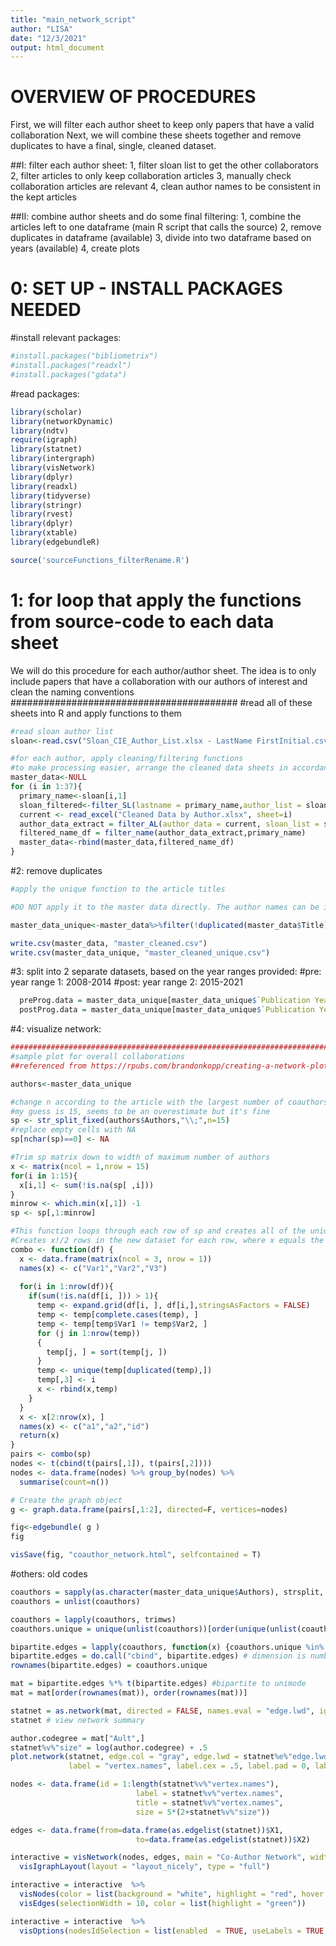 ```yaml
---
title: "main_network_script"
author: "LISA"
date: "12/3/2021"
output: html_document
---
```

##########################
# OVERVIEW OF PROCEDURES 
##########################
First, we will filter each author sheet to keep only papers that have a valid collaboration
Next, we will combine these sheets together and remove duplicates to have a final, single, cleaned dataset. 

##I: filter each author sheet: 
1, filter sloan list to get the other collaborators
2, filter articles to only keep collaboration articles
3, manually check collaboration articles are relevant 
4, clean author names to be consistent in the kept articles

##II: combine author sheets and do some final filtering: 
1, combine the articles left to one dataframe (main R script that calls the source)
2, remove duplicates in dataframe (available)
3, divide into two dataframe based on years (available)
4, create plots

#########################################
# 0: SET UP - INSTALL PACKAGES NEEDED 
#########################################
#install relevant packages: 
```r
#install.packages("bibliometrix")
#install.packages("readxl")
#install.packages("gdata")
```

#read packages:
```r
library(scholar)
library(networkDynamic)
library(ndtv)
require(igraph)
library(statnet)
library(intergraph)
library(visNetwork)
library(dplyr)
library(readxl)
library(tidyverse)
library(stringr)
library(rvest)
library(dplyr)
library(xtable)
library(edgebundleR)

source('sourceFunctions_filterRename.R')

```

#########################################
# 1: for loop that apply the functions from source-code to each data sheet
#########################################
We will do this procedure for each author/author sheet. The idea is to only include papers that have a collaboration with our authors of interest and clean the naming conventions
#########################################
#read all of these sheets into R and apply functions to them
```r
#read sloan author list
sloan<-read.csv("Sloan_CIE_Author_List.xlsx - LastName FirstInitial.csv",header=FALSE)

#for each author, apply cleaning/filtering functions
#to make processing easier, arrange the cleaned data sheets in accordance with the indexing in the sloan author list
master_data<-NULL
for (i in 1:37){ 
  primary_name<-sloan[i,1]
  sloan_filtered<-filter_SL(lastname = primary_name,author_list = sloan)
  current <- read_excel("Cleaned Data by Author.xlsx", sheet=i)
  author_data_extract = filter_AL(author_data = current, sloan_list = sloan_filtered)
  filtered_name_df = filter_name(author_data_extract,primary_name)
  master_data<-rbind(master_data,filtered_name_df)
}

```

#2: remove duplicates
```r
#apply the unique function to the article titles

#DO NOT apply it to the master data directly. The author names can be in different order for the same article, so applying it directly doesn't remove any duplicates

master_data_unique<-master_data%>%filter(!duplicated(master_data$Title))

write.csv(master_data, "master_cleaned.csv")
write.csv(master_data_unique, "master_cleaned_unique.csv")
```

#3: split into 2 separate datasets, based on the year ranges provided: 
  #pre: year range 1: 2008-2014
  #post: year range 2: 2015-2021
```r
  preProg.data = master_data_unique[master_data_unique$`Publication Year` < 2015, ]
  postProg.data = master_data_unique[master_data_unique$`Publication Year` >= 2015, ] #post includes the year 2015 
```

#4: visualize network:
```r
#################################################################################
#sample plot for overall collaborations
##referenced from https://rpubs.com/brandonkopp/creating-a-network-plot-in-R

authors<-master_data_unique

#change n according to the article with the largest number of coauthors
#my guess is 15, seems to be an overestimate but it's fine
sp <- str_split_fixed(authors$Authors,"\\;",n=15)
#replace empty cells with NA
sp[nchar(sp)==0] <- NA

#Trim sp matrix down to width of maximum number of authors
x <- matrix(ncol = 1,nrow = 15)
for(i in 1:15){
  x[i,1] <- sum(!is.na(sp[ ,i]))
}
minrow <- which.min(x[,1]) -1
sp <- sp[,1:minrow]

#This function loops through each row of sp and creates all of the unique combinations of x authors.
#Creates x!/2 rows in the new dataset for each row, where x equals the number of authors.
combo <- function(df) {
  x <- data.frame(matrix(ncol = 3, nrow = 1))
  names(x) <- c("Var1","Var2","V3")
  
  for(i in 1:nrow(df)){
    if(sum(!is.na(df[i, ])) > 1){
      temp <- expand.grid(df[i, ], df[i,],stringsAsFactors = FALSE)
      temp <- temp[complete.cases(temp), ]
      temp <- temp[temp$Var1 != temp$Var2, ]
      for (j in 1:nrow(temp))
      {
        temp[j, ] = sort(temp[j, ])
      }
      temp <- unique(temp[duplicated(temp),])
      temp[,3] <- i
      x <- rbind(x,temp)
    }
  }
  x <- x[2:nrow(x), ]
  names(x) <- c("a1","a2","id")
  return(x)
}
pairs <- combo(sp)
nodes <- t(cbind(t(pairs[,1]), t(pairs[,2])))
nodes <- data.frame(nodes) %>% group_by(nodes) %>%
  summarise(count=n())

# Create the graph object
g <- graph.data.frame(pairs[,1:2], directed=F, vertices=nodes)

fig<-edgebundle( g )
fig

visSave(fig, "coauthor_network.html", selfcontained = T)
```

#others: old codes
```r
coauthors = sapply(as.character(master_data_unique$Authors), strsplit, ";")
coauthors = unlist(coauthors)

coauthors = lapply(coauthors, trimws)
coauthors.unique = unique(unlist(coauthors))[order(unique(unlist(coauthors)))]

bipartite.edges = lapply(coauthors, function(x) {coauthors.unique %in% x})
bipartite.edges = do.call("cbind", bipartite.edges) # dimension is number of authors x number of papers
rownames(bipartite.edges) = coauthors.unique

mat = bipartite.edges %*% t(bipartite.edges) #bipartite to unimode
mat = mat[order(rownames(mat)), order(rownames(mat))]

statnet = as.network(mat, directed = FALSE, names.eval = "edge.lwd", ignore.eval = FALSE)
statnet # view network summary

author.codegree = mat["Ault",]
statnet%v%"size" = log(author.codegree) + .5 
plot.network(statnet, edge.col = "gray", edge.lwd = statnet%e%"edge.lwd",
             label = "vertex.names", label.cex = .5, label.pad = 0, label.pos = 1, vertex.cex = "size")

nodes <- data.frame(id = 1:length(statnet%v%"vertex.names"),
                            label = statnet%v%"vertex.names",
                            title = statnet%v%"vertex.names",
                            size = 5*(2+statnet%v%"size"))

edges <- data.frame(from=data.frame(as.edgelist(statnet))$X1, 
                            to=data.frame(as.edgelist(statnet))$X2)

interactive = visNetwork(nodes, edges, main = "Co-Author Network", width = 800, height = 800) %>% 
  visIgraphLayout(layout = "layout_nicely", type = "full")

interactive = interactive  %>%
  visNodes(color = list(background = "white", highlight = "red", hover = list(border = "red"))) %>%
  visEdges(selectionWidth = 10, color = list(highlight = "green")) 

interactive = interactive  %>%  
  visOptions(nodesIdSelection = list(enabled  = TRUE, useLabels = TRUE, main = "Select by Author"))
```



